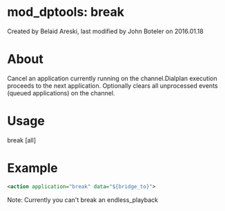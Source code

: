 
# mod_dptools: break 

 Created by  Belaid Areski, last modified by  John Boteler on 2016.01.18

# About

Cancel an application currently running on the channel.Dialplan execution proceeds to the next application. Optionally clears all unprocessed events (queued applications) on the channel.

# Usage

break [all]

# Example

```xml
<action application="break" data="${bridge_to}">
```

Note: Currently you can't break an endless\_playback



